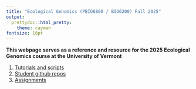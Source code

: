 ```yaml
---
title: "Ecological Genomics (PBIO6800 / BIO6200) Fall 2025"
output:
  prettydoc::html_pretty:
    theme: cayman
fontsize: 18pt
---
```


**This webpage serves as a reference and resource for the 2025 Ecological Genomics course at the University of Vermont** 

1. [Tutorials and scripts](Tutorials.html) 
2. [Student github repos](Class_members.html)
3. [Assignments](Homework.html) 



